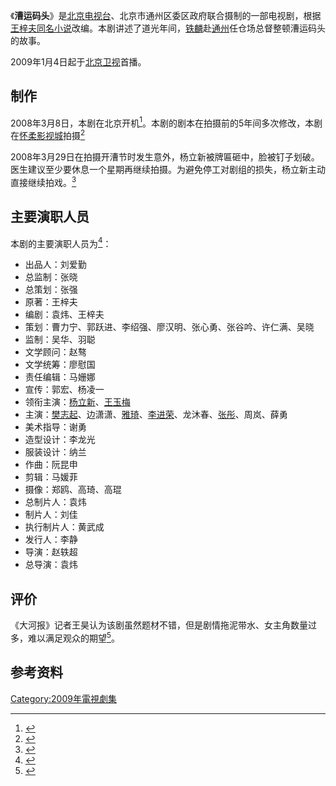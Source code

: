 {{系列节目信息框
| 颜色      = 
| 字体颜色  = 
| 名称      = 漕运码头
| 季度      = 
| 英文名称  = 
| 图片      = 
| 尺寸      = 
| 图说      = 
| 别名      = 
| 类型      = 电视剧
| 原作      = 王梓夫
| 开创      = 
| 开发      = 
| 编剧      = 袁炜、王梓夫
| 总导演    = 袁炜
| 导演      = 赵轶超
| 助理导演  = 
| 创意总监  = 
| 主持      = 
| 联合主持  = 
| 主演      = [[杨立新|杨立新]]、[[王玉梅|王玉梅]]、[[樊志起|樊志起]]、边潇潇、[[雅琦|雅琦]]、[[李进荣|李进荣]]、龙沐春、[[张彤_(演员)|张彤]]、周岚、薛勇
| 评委      = 
| 配音      = 
| 旁白      = 
| module1   = 
| 国家      = 中国
| 语言      = 
| 字幕      = 
| 标语      = 
| 集数      = 40
| 每集长度  = 45分钟
| 配乐      = 
| 主题曲    = 
| 片头曲    = 
| 作曲      = 
| 作词      = 
| 演唱      = 
| 片尾曲    = 
| 作曲2     = 
| 作词2     = 
| 演唱2     = 
| 插曲      = 
| 制作年份  = 2008年
| 制片人    = 袁炜、刘佳、黄武成
| 共同制片人 = 
| 出品人    = 
| 总监制    = 
| 监制      = 
| 执行制作  = 
| 共同执行制作 = 
<!-- | 副制作人  =  -->
| 顾问标签  = 
| 顾问      = 
| 故事标签  = 
| 故事      = 
| 编审      = 
| 剪辑      = 
| 外景      = 
| 摄影      = 郑鸥、高琦、高琨
| 机位      = 
| 制作公司  = 
| 发行公司  = 
| 发行许可  = 
| 预算      = 
| 电视网    = 
| 图像制式  = 
| 声音制式  = 
| 播出国家  = 
| 集数0     = 
| 每集长度0 = 
| 开始      = 
| 结束      = 
| 播出时间  = 
| 电视网1   = 
| 图像制式1 = 
| 声音制式1 = 
| 播出国家1 = 
| 集数1     = 
| 每集长度1 = 
| 开始1     = 
| 结束1     = 
| 播出时间1 = 
| 区域1     = 
| 区域2     = 
| 区域3     = 
| 区域4     = 
| 区域5     = 
| 区域A     = 
| 区域B     = 
| 区域C     = 
| 全区      = 
| 开机      = 
| 杀青      = 
| 名人赢家  = 
| 专业赢家  = 
| cust_label_1 = 
| cust_data_1 = 
| cust_label_2 = 
| cust_data_2 = 
| cust_label_3 = 
| cust_data_3 = 
| cust_label_4 = 
| cust_data_4 = 
| cust_label_5 = 
| cust_data_5 = 
| cust_label_6 = 
| cust_data_6 = 
| 中国大陆名称 = 
| 台湾名称  = 
| 港澳名称  = 
| 新加坡名称  = 
| 马来西亚名称 = 
| 前作      = 
| 本作      = 
| 续作      = 
| 相关节目  = 
| 官方网站  = 
| 每集列表  = 
}}
《'''漕运码头'''》是[[北京电视台|北京电视台]]、北京市通州区委区政府联合摄制的一部电视剧，根据[[王梓夫|王梓夫]][[漕运码头_(小说)|同名小说]]改编。本剧讲述了道光年间，[[铁麟|铁麟]]赴[[通州_(北京)|通州]]任仓场总督整顿漕运码头的故事。

2009年1月4日起于[[北京卫视|北京卫视]]首播。

==制作==
2008年3月8日，本剧在北京开机<ref>{{cite news |title=电视剧《漕运码头》今日开机 |url=http://ent.sina.com.cn/x/2008-03-08/08111940567.shtml |accessdate=2021-02-20 |date=2008-03-08}}</ref>。本剧的剧本在拍摄前的5年间多次修改，本剧在[[怀柔影视城|怀柔影视城]]拍摄<ref>{{cite news |title=《漕运码头》幕后故事多 制片人神速抢购版权
|url=http://ent.sina.com.cn/v/m/2008-04-02/17451972255.shtml |accessdate=2021-02-20 |date=2008-04-02}}</ref>

2008年3月29日在拍摄开漕节时发生意外，杨立新被牌匾砸中，脸被钉子划破。医生建议至少要休息一个星期再继续拍摄。为避免停工对剧组的损失，杨立新主动直接继续拍戏。<ref>{{cite news |title=拍《漕运码头》被牌匾砸伤 杨立新轻伤不下火线 |url=http://ent.sina.com.cn/v/m/2008-03-31/19031969088.shtml |accessdate=2021-02-20 |date=2008-03-31}}</ref>

==主要演职人员==
本剧的主要演职人员为<ref>{{cite news |title=资料：电视连续剧《漕运码头》演职员表 |url=http://ent.sina.com.cn/v/2008-12-30/13472321449.shtml |accessdate=2021-02-20 |date=2008年12月30日}}</ref>：
* 出品人：刘爱勤
* 总监制：张晓
* 总策划：张强
* 原著：王梓夫
* 编剧：袁炜、王梓夫
* 策划：曹力宁、郭跃进、李绍强、廖汉明、张心勇、张谷吟、许仁满、吴晓
* 监制：吴华、羽聪
* 文学顾问：赵骜
* 文学统筹：廖慰国
* 责任编辑：马姗娜
* 宣传：郭宏、杨凌一
* 领衔主演：[[杨立新|杨立新]]、[[王玉梅|王玉梅]]
* 主演：[[樊志起|樊志起]]、边潇潇、[[雅琦|雅琦]]、[[李进荣|李进荣]]、龙沐春、[[张彤_(演员)|张彤]]、周岚、薛勇
* 美术指导：谢勇
* 造型设计：李龙光
* 服装设计：纳兰
* 作曲：阮昆申
* 剪辑：马媛菲
* 摄像：郑鸥、高琦、高琨
* 总制片人：袁炜
* 制片人：刘佳
* 执行制片人：黄武成
* 发行人：李静
* 导演：赵轶超
* 总导演：袁炜

==评价==

《大河报》记者王昊认为该剧虽然题材不错，但是剧情拖泥带水、女主角数量过多，难以满足观众的期望<ref>{{cite news |author1=王昊 |title=本报记者点评电视剧《漕运码头》——　掺水掺得没了味道 |url=http://epaper.dahe.cn/dhb/t20090117_1472426.htm |accessdate=2021-02-20 |work=大河报 |date=2009-01-17|pages=B03}}</ref>。

==参考资料==

{{reflist}}

[[Category:2009年電視劇集|Category:2009年電視劇集]]